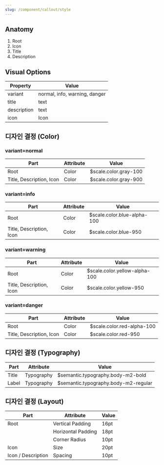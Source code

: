 ```yaml
---
slug: /component/callout/style
---
```


## Anatomy

1. Root
2. Icon
3. Title
4. Description

## Visual Options

| Property    | Value                         |
| ----------- | ----------------------------- |
| variant     | normal, info, warning, danger |
| title       | text                          |
| description | text                          |
| icon        | Icon                          |

## 디자인 결정 (Color)

### variant=normal

| Part                     | Attribute | Value                 |
| ------------------------ | --------- | --------------------- |
| Root                     | Color     | $scale.color.gray-100 |
| Title, Description, Icon | Color     | $scale.color.gray-900 |

### variant=info

| Part                     | Attribute | Value                       |
| ------------------------ | --------- | --------------------------- |
| Root                     | Color     | $scale.color.blue-alpha-100 |
| Title, Description, Icon | Color     | $scale.color.blue-950       |

### variant=warning

| Part                     | Attribute | Value                         |
| ------------------------ | --------- | ----------------------------- |
| Root                     | Color     | $scale.color.yellow-alpha-100 |
| Title, Description, Icon | Color     | $scale.color.yellow-950       |

### variant=danger

| Part                     | Attribute | Value                      |
| ------------------------ | --------- | -------------------------- |
| Root                     | Color     | $scale.color.red-alpha-100 |
| Title, Description, Icon | Color     | $scale.color.red-950       |

## 디자인 결정 (Typography)

| Part  | Attribute  | Value                                |
| ----- | ---------- | ------------------------------------ |
| Title | Typography | $semantic.typography.body-m2-bold    |
| Label | Typography | $semantic.typography.body-m2-regular |

## 디자인 결정 (Layout)

| Part               | Attribute          | Value |
| ------------------ | ------------------ | ----- |
| Root               | Vertical Padding   | 16pt  |
|                    | Horizontal Padding | 18pt  |
|                    | Corner Radius      | 10pt  |
| Icon               | Size               | 20pt  |
| Icon / Description | Spacing            | 10pt  |
